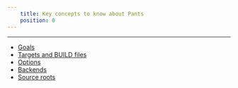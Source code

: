 ```yaml
---
    title: Key concepts to know about Pants
    position: 0
---
```


---

- [Goals](doc:goals)
- [Targets and BUILD files](doc:targets)
- [Options](doc:options)
- [Backends](doc:enabling-backends)
- [Source roots](doc:source-roots)
